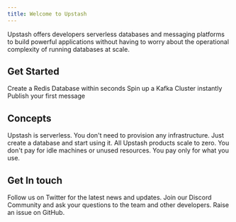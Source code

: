 ```yaml
---
title: Welcome to Upstash
---
```


Upstash offers developers serverless databases and messaging platforms to build powerful applications without having to worry about the operational complexity of running databases at scale.

## Get Started

<CardGroup cols={3}>
  <Card title="Serverless Redis" href="/redis/overall/getstarted">
    Create a Redis Database within seconds
  </Card>
  <Card title="Serverless Kafka" href="/kafka/overall/getstarted">
    Spin up a Kafka Cluster instantly
  </Card>
  <Card title="QStash" href="/qstash/overall/getstarted">
    Publish your first message
  </Card>
</CardGroup>

## Concepts

<CardGroup cols={2}>
  <Card title="Serverless">
    Upstash is serverless. You don't need to provision any infrastructure. Just
    create a database and start using it.
  </Card>
  <Card title="Scaling to Zero">
    All Upstash products scale to zero. You don't pay for idle machines or
    unused resources. You pay only for what you use.
  </Card>
</CardGroup>

## Get In touch

<CardGroup cols={3}>
  <Card title="Twitter" icon="twitter" href="https://twitter.com/upstash">
    Follow us on Twitter for the latest news and updates.
  </Card>
  <Card title="Discord" icon="discord" href="https://upstash.com/discord">
    Join our Discord Community and ask your questions to the team and other
    developers.
  </Card>
  <Card
    title="GitHub"
    icon="github"
    href="https://github.com/upstash/issues/issues/new"
  >
    Raise an issue on GitHub.
  </Card>
</CardGroup>
